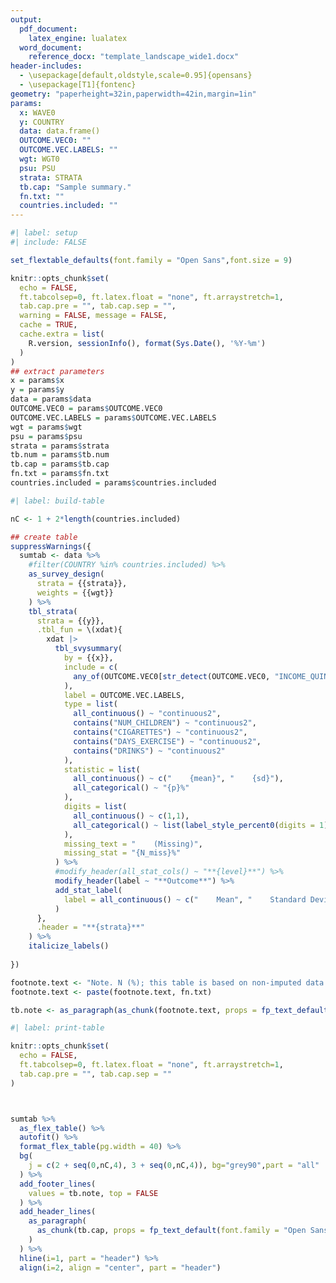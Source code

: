 ```yaml
---
output:
  pdf_document:
    latex_engine: lualatex
  word_document:
    reference_docx: "template_landscape_wide1.docx"
header-includes:
  - \usepackage[default,oldstyle,scale=0.95]{opensans}
  - \usepackage[T1]{fontenc}
geometry: "paperheight=32in,paperwidth=42in,margin=1in"
params: 
  x: WAVE0
  y: COUNTRY
  data: data.frame()
  OUTCOME.VEC0: ""
  OUTCOME.VEC.LABELS: ""
  wgt: WGT0
  psu: PSU
  strata: STRATA
  tb.cap: "Sample summary."
  fn.txt: ""
  countries.included: ""
---
```


\pagestyle{empty}
\setmainfont{opensans}

```r
#| label: setup
#| include: FALSE

set_flextable_defaults(font.family = "Open Sans",font.size = 9)

knitr::opts_chunk$set(
  echo = FALSE,
  ft.tabcolsep=0, ft.latex.float = "none", ft.arraystretch=1,
  tab.cap.pre = "", tab.cap.sep = "",
  warning = FALSE, message = FALSE,
  cache = TRUE,
  cache.extra = list(
    R.version, sessionInfo(), format(Sys.Date(), '%Y-%m')
  )
)
## extract parameters
x = params$x
y = params$y
data = params$data
OUTCOME.VEC0 = params$OUTCOME.VEC0
OUTCOME.VEC.LABELS = params$OUTCOME.VEC.LABELS
wgt = params$wgt
psu = params$psu
strata = params$strata
tb.num = params$tb.num
tb.cap = params$tb.cap
fn.txt = params$fn.txt
countries.included = params$countries.included

```


```r
#| label: build-table

nC <- 1 + 2*length(countries.included)

## create table
suppressWarnings({
  sumtab <- data %>%
    #filter(COUNTRY %in% countries.included) %>%
    as_survey_design(
      strata = {{strata}},
      weights = {{wgt}}
    ) %>%
    tbl_strata(
      strata = {{y}},
      .tbl_fun = \(xdat){
        xdat |>
          tbl_svysummary(
            by = {{x}},
            include = c(
              any_of(OUTCOME.VEC0[str_detect(OUTCOME.VEC0, "INCOME_QUINTILE", negate=TRUE)])
            ),
            label = OUTCOME.VEC.LABELS,
            type = list(
              all_continuous() ~ "continuous2",
              contains("NUM_CHILDREN") ~ "continuous2",
              contains("CIGARETTES") ~ "continuous2",
              contains("DAYS_EXERCISE") ~ "continuous2",
              contains("DRINKS") ~ "continuous2"
            ),
            statistic = list(
              all_continuous() ~ c("    {mean}", "    {sd}"),
              all_categorical() ~ "{p}%"
            ),
            digits = list(
              all_continuous() ~ c(1,1),
              all_categorical() ~ list(label_style_percent0(digits = 1))
            ),
            missing_text = "    (Missing)",
            missing_stat = "{N_miss}%"
          ) %>%
          #modify_header(all_stat_cols() ~ "**{level}**") %>%
          modify_header(label ~ "**Outcome**") %>%
          add_stat_label(
            label = all_continuous() ~ c("    Mean", "    Standard Deviation")
          )
      },
      .header = "**{strata}**"
    ) %>%
    italicize_labels()
  
})

footnote.text <- "Note. N (%); this table is based on non-imputed data. Cumulative percentages for variables may not add up to 100% due to rounding."
footnote.text <- paste(footnote.text, fn.txt)

tb.note <- as_paragraph(as_chunk(footnote.text, props = fp_text_default(font.family = "Open Sans", font.size = 9)))

```



```r
#| label: print-table

knitr::opts_chunk$set(
  echo = FALSE,
  ft.tabcolsep=0, ft.latex.float = "none", ft.arraystretch=1,
  tab.cap.pre = "", tab.cap.sep = ""
)



sumtab %>%
  as_flex_table() %>%
  autofit() %>%
  format_flex_table(pg.width = 40) %>%
  bg(
    j = c(2 + seq(0,nC,4), 3 + seq(0,nC,4)), bg="grey90",part = "all"
  ) %>%
  add_footer_lines(
    values = tb.note, top = FALSE
  ) %>%
  add_header_lines(
    as_paragraph(
      as_chunk(tb.cap, props = fp_text_default(font.family = "Open Sans", font.size = 11))
    )
  ) %>%
  hline(i=1, part = "header") %>%
  align(i=2, align = "center", part = "header")


```
